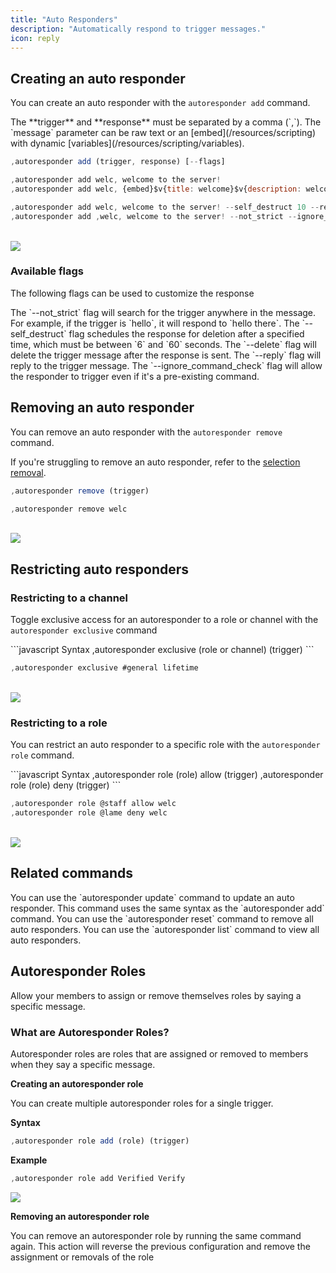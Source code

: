 ```yaml
---
title: "Auto Responders"
description: "Automatically respond to trigger messages."
icon: reply
---
```


## Creating an auto responder

You can create an auto responder with the `autoresponder add` command.

<Warning>
  The **trigger** and **response** must be separated by a comma (`,`).
</Warning>
<Tip>
The `message` parameter can be raw text or an [embed](/resources/scripting) with dynamic [variables](/resources/scripting/variables).
</Tip>
<CodeGroup>

```javascript Syntax
,autoresponder add (trigger, response) [--flags]
```

```javascript Example
,autoresponder add welc, welcome to the server!
,autoresponder add welc, {embed}$v{title: welcome}$v{description: welcome to the server!}
```

```javascript Example with flags
,autoresponder add welc, welcome to the server! --self_destruct 10 --reply
,autoresponder add ,welc, welcome to the server! --not_strict --ignore_command_check
```

</CodeGroup>
<br />
<Frame>
    <img src="/images/configuration/messages/responder/add.png" />
</Frame>

### Available flags

The following flags can be used to customize the response

<AccordionGroup>
  <Accordion title="Not strict">
    The `--not_strict` flag will search for the trigger anywhere in the message.
    For example, if the trigger is `hello`, it will respond to `hello there`.
  </Accordion>
  <Accordion title="Self destruct">
    The `--self_destruct` flag schedules the response for deletion after a
    specified time, which must be between `6` and `60` seconds.
  </Accordion>
  <Accordion title="Delete trigger">
    The `--delete` flag will delete the trigger message after the response is
    sent.
  </Accordion>
  <Accordion title="Reply to trigger">
    The `--reply` flag will reply to the trigger message.
  </Accordion>
  <Accordion title="Ignore command check">
    The `--ignore_command_check` flag will allow the responder to trigger even
    if it's a pre-existing command.
  </Accordion>
</AccordionGroup>

## Removing an auto responder

You can remove an auto responder with the `autoresponder remove` command.

<Info>If you're struggling to remove an auto responder, refer to the [selection removal](/resources/syntax#removing-entries-via-id).</Info>
<CodeGroup>
```javascript Syntax
,autoresponder remove (trigger)
```

```javascript Example
,autoresponder remove welc
```

</CodeGroup>
<br />
<Frame>
    <img src="/images/configuration/messages/responder/remove.png" />
</Frame>

## Restricting auto responders

### Restricting to a channel

Toggle exclusive access for an autoresponder to a role or channel with the `autoresponder exclusive` command

<CodeGroup>
```javascript Syntax
,autoresponder exclusive (role or channel) (trigger)
```

```javascript Example
,autoresponder exclusive #general lifetime
```

</CodeGroup>
<br />
<Frame>
    <img src="/images/configuration/messages/responder/role3.png" />
</Frame>

### Restricting to a role

You can restrict an auto responder to a specific role with the `autoresponder role` command.

<CodeGroup>
```javascript Syntax
,autoresponder role (role) allow (trigger)
,autoresponder role (role) deny (trigger)
```

```javascript Example
,autoresponder role @staff allow welc
,autoresponder role @lame deny welc
```

</CodeGroup>
<br />
<Frame>
    <img src="/images/configuration/messages/responder/role.png" />
</Frame>

## Related commands

<AccordionGroup>
    <Accordion title="Updating an auto responder">
        You can use the `autoresponder update` command to update an auto responder.
        <Info>This command uses the same syntax as the `autoresponder add` command.</Info>
    </Accordion>
    <Accordion title="Removing all auto responders">
        You can use the `autoresponder reset` command to remove all auto responders.
    </Accordion>
    <Accordion title="Viewing all auto responders">
        You can use the `autoresponder list` command to view all auto responders.
    </Accordion>

</AccordionGroup>

## Autoresponder Roles
Allow your members to assign or remove themselves roles by saying a specific message.
### What are Autoresponder Roles?
Autoresponder roles are roles that are assigned or removed to members when they say a specific message.

**Creating an autoresponder role**

You can create multiple autoresponder roles for a single trigger.

**Syntax**
<CodeGroup>
```javascript Syntax
,autoresponder role add (role) (trigger)
```

**Example**
```javascript Example
,autoresponder role add Verified Verify
```
</CodeGroup>
<Frame>
    <img src="/images/configuration/messages/responder/role2.png" />
</Frame>

**Removing an autoresponder role**

You can remove an autoresponder role by running the same command again. This action will reverse the previous configuration and remove the assignment or removals of the role

